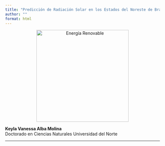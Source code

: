 ---
title: "Predicción de Radiación Solar en los Estados del Noreste de Brasil Utilizando Técnicas Híbridas Basadas en Transformada Wavelet Discreta, ARIMA y Redes Neuronales Artificiales (ANN)"
author: ""
format: html
---


<div style="text-align: center;">
  <img src="figures/renovable.jpg" alt="Energía Renovable" width="300">
</div>


**Keyla Vanessa Alba Molina**  
Doctorado en Ciencias Naturales
Universidad del Norte

---

